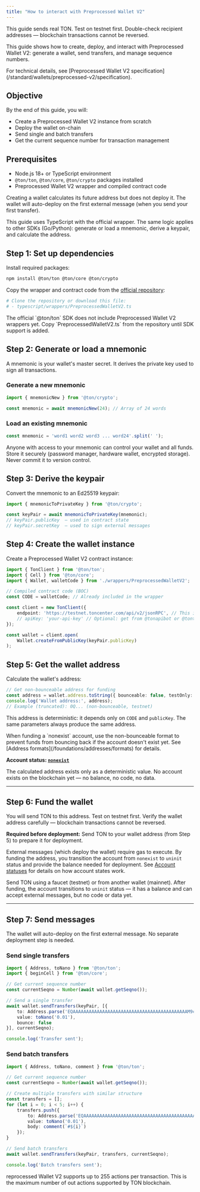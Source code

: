 ```yaml
---
title: "How to interact with Preprocessed Wallet V2"
---
```



<Aside
  type="danger"
  title="Funds at risk"
>
  This guide sends real TON. Test on testnet first. Double-check recipient addresses — blockchain transactions cannot be reversed.
</Aside>


This guide shows how to create, deploy, and interact with Preprocessed Wallet V2: generate a wallet, send transfers, and manage sequence numbers.

<Aside type="tip">
  For technical details, see [Preprocessed Wallet V2 specification](/standard/wallets/preprocessed-v2/specification).
</Aside>

## Objective

By the end of this guide, you will:

- Create a Preprocessed Wallet V2 instance from scratch
- Deploy the wallet on-chain
- Send single and batch transfers
- Get the current sequence number for transaction management

## Prerequisites

- Node.js 18+ or TypeScript environment
- `@ton/ton`, `@ton/core`, `@ton/crypto` packages installed
- Preprocessed Wallet V2 wrapper and compiled contract code

<Aside type="note" title="No deployment yet">
  Creating a wallet calculates its future address but does not deploy it. The wallet will auto-deploy on the first external message (when you send your first transfer).
</Aside>

This guide uses TypeScript with the official wrapper. The same logic applies to other SDKs (Go/Python): generate or load a mnemonic, derive a keypair, and calculate the address.

## Step 1: Set up dependencies

Install required packages:

```bash
npm install @ton/ton @ton/core @ton/crypto
```

Copy the wrapper and contract code from the [official repository](https://github.com/pyAndr3w/ton-preprocessed-wallet-v2):

```bash
# Clone the repository or download this file:
# - typescript/wrappers/PreprocessedWalletV2.ts
```

<Aside type="note" title="Why copy wrappers?">
  The official `@ton/ton` SDK does not include Preprocessed Wallet V2 wrappers yet. Copy `PreprocessedWalletV2.ts` from the repository until SDK support is added.
</Aside>

## Step 2: Generate or load a mnemonic

A mnemonic is your wallet's master secret. It derives the private key used to sign all transactions.

### Generate a new mnemonic

```typescript
import { mnemonicNew } from '@ton/crypto';

const mnemonic = await mnemonicNew(24); // Array of 24 words
```

### Load an existing mnemonic

```typescript
const mnemonic = 'word1 word2 word3 ... word24'.split(' ');
```

<Aside
  type="danger"
  title="Protect your mnemonic"
>
  Anyone with access to your mnemonic can control your wallet and all funds. Store it securely (password manager, hardware wallet, encrypted storage). Never commit it to version control.
</Aside>

## Step 3: Derive the keypair

Convert the mnemonic to an Ed25519 keypair:

```typescript
import { mnemonicToPrivateKey } from '@ton/crypto';

const keyPair = await mnemonicToPrivateKey(mnemonic);
// keyPair.publicKey  — used in contract state
// keyPair.secretKey  — used to sign external messages
```

## Step 4: Create the wallet instance

Create a Preprocessed Wallet V2 contract instance:

```typescript
import { TonClient } from '@ton/ton';
import { Cell } from '@ton/core';
import { Wallet, walletCode } from './wrappers/PreprocessedWalletV2';

// Compiled contract code (BOC)
const CODE = walletCode; // Already included in the wrapper

const client = new TonClient({ 
    endpoint: 'https://testnet.toncenter.com/api/v2/jsonRPC', // This is TESTNET endpoint
    // apiKey: 'your-api-key' // Optional: get from @tonapibot or @tontestnetapibot
});

const wallet = client.open(
    Wallet.createFromPublicKey(keyPair.publicKey)
);
```

## Step 5: Get the wallet address

Calculate the wallet's address:

```typescript
// Get non-bounceable address for funding
const address = wallet.address.toString({ bounceable: false, testOnly: true });
console.log('Wallet address:', address);
// Example (truncated): 0Q... (non-bounceable, testnet)
```

This address is deterministic: it depends only on `CODE` and `publicKey`. The same parameters always produce the same address.

<Aside type="tip" title="Why non-bounceable?">
  When funding a `nonexist` account, use the non-bounceable format to prevent funds from bouncing back if the account doesn't exist yet. See [Address formats](/foundations/addresses/formats) for details.
</Aside>

**Account status: [`nonexist`](/foundations/statuses#status-variety)**

The calculated address exists only as a deterministic value. No account exists on the blockchain yet — no balance, no code, no data.

---

## Step 6: Fund the wallet

<Aside
  type="danger"
  title="Funds at risk"
>
  You will send TON to this address. Test on testnet first. Verify the wallet address carefully — blockchain transactions cannot be reversed.
</Aside>

**Required before deployment:** Send TON to your wallet address (from Step 5) to prepare it for deployment.

External messages (which deploy the wallet) require gas to execute. By funding the address, you transition the account from `nonexist` to `uninit` status and provide the balance needed for deployment. See [Account statuses](/foundations/statuses) for details on how account states work.

Send TON using a faucet (testnet) or from another wallet (mainnet). After funding, the account transitions to `uninit` status — it has a balance and can accept external messages, but no code or data yet.

---

## Step 7: Send messages

<Aside type="note" title="Automatic deployment">
  The wallet will auto-deploy on the first external message. No separate deployment step is needed.
</Aside>

### Send single transfers

```typescript
import { Address, toNano } from '@ton/ton';
import { beginCell } from '@ton/core';

// Get current sequence number
const currentSeqno = Number(await wallet.getSeqno());

// Send a single transfer
await wallet.sendTransfers(keyPair, [{
    to: Address.parse('EQAAAAAAAAAAAAAAAAAAAAAAAAAAAAAAAAAAAAAAAAAAAM9c'), // Zero address for testing
    value: toNano('0.01'),
    bounce: false
}], currentSeqno);

console.log('Transfer sent');
```

### Send batch transfers

```typescript
import { Address, toNano, comment } from '@ton/ton';

// Get current sequence number
const currentSeqno = Number(await wallet.getSeqno());

// Create multiple transfers with similar structure
const transfers = [];
for (let i = 0; i < 5; i++) {
    transfers.push({
        to: Address.parse('EQAAAAAAAAAAAAAAAAAAAAAAAAAAAAAAAAAAAAAAAAAAAM9c'),
        value: toNano('0.01'),
        body: comment(`#${i}`)
    });
}

// Send batch transfers
await wallet.sendTransfers(keyPair, transfers, currentSeqno);

console.log('Batch transfers sent');
```

<Aside type="note" title="Maximum actions">
  reprocessed Wallet V2 supports up to 255 actions per transaction. This is the maximum number of out actions supported by TON blockchain.
</Aside>

